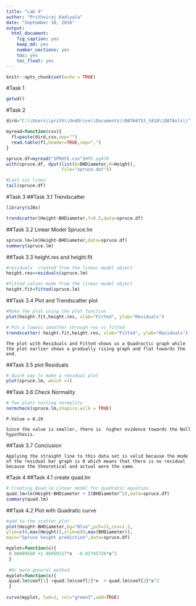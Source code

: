 ```yaml
---
title: "Lab 4"
author: "Prithviraj Kadiyala"
date: "September 10, 2018"
output:
  html_document:
    fig_caption: yes
    keep_md: yes
    number_sections: yes
    toc: yes
    toc_float: yes
---
```


```r
knitr::opts_chunk$set(echo = TRUE)
```


#Task 1
```r
getwd()
```

#Task 2
```r
dird="C:\\Users\\prith\\OneDrive\\Documents\\MATH4753_FA18\\DATAxls\\"

myread=function(csv){
  fl=paste(dird,csv,sep="")
  read.table(fl,header=TRUE,sep=",")
}

spruce.df=myread("SPRUCE.csv")#MS pg478
with(spruce.df, dput(list(D=BHDiameter,H=Height), 
                     file="spruce.dat"))

#Last six lines
tail(spruce.df)
```

#Task 3
##Task 3.1 Trendscatter
```r
library(s20x)

trendscatter(Height~BHDiameter,f=0.5,data=spruce.df)
```

##Task 3.2 Linear Model Spruce.lm
```r
spruce.lm=lm(Height~BHDiameter,data=spruce.df)
summary(spruce.lm)
```

##Task 3.3 height.res and height.fit
```r
#residuals  created from the linear model object
height.res=residuals(spruce.lm)

#fitted values made from the linear model object
height.fit=fitted(spruce.lm)
```

##Task 3.4 Plot and Trendscatter plot
```r
#Make the plot using the plot function 
plot(height.fit,height.res, xlab="Fitted", ylab="Residuals")

# Put a lowess smoother through res vs fitted
trendscatter( height.fit,height.res, xlab="Fitted", ylab="Residuals")
```

```
The plot with Residuals and Fitted shows us a Quadractic graph while the plot earlier shows a gradually rising graph and flat towards the end.

```

##Task 3.5 plot Residuals
```r
# Quick way to make a residual plot
plot(spruce.lm, which =1)
```

##Task 3.6 Check Normality
```r
# Two plots testing normality
normcheck(spruce.lm,shapiro.wilk = TRUE)
```

```
P-Value = 0.29

Since the value is smaller, there is  higher evidence towards the Null hypothesis.
```

##Task 3.7 Conclusion
```
Applying the straight line to this data set is valid because the mode of the residual bar graph is 0 which means that there is no residual because the theoretical and actual were the same.
```

#Task 4
##Task 4.1 create quad.lm
```r
# Creating Quad.lm Linear model for quadratic equation
quad.lm=lm(Height~BHDiameter + I(BHDiameter^2),data=spruce.df)
summary(quad.lm)
```

##Task 4.2 Plot with Quadratic curve
```r
#add to the scatter plot
plot(Height~BHDiameter,bg="Blue",pch=21,cex=1.2,
ylim=c(0,max(Height)),xlim=c(0,max(BHDiameter)), 
main="Spruce height prediction",data=spruce.df)

myplot=function(x){
 0.86089580 +1.46959217*x  -0.02745726*x^2
 }
 
 #Or more general method
myplot=function(x){
 quad.lm$coef[1] +quad.lm$coef[2]*x  + quad.lm$coef[3]*x^2
 } 
 
curve(myplot, lwd=2, col="green3",add=TRUE)
```


